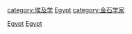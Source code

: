 {{Commons cat|Egyptologists}}
[[category:埃及学|category:埃及学]]
[[category:东方学家|Egypt]]
[[category:金石学家|category:金石学家]]
[[Category:依研究地區劃分的各領域考古學家|Egypt]]
[[Category:中东研究学者|Egypt]]